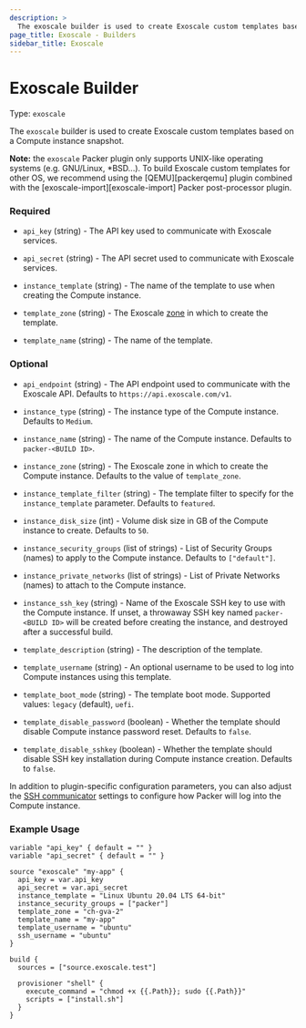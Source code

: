 ```yaml
---
description: >
  The exoscale builder is used to create Exoscale custom templates based on a Compute instance snapshot.
page_title: Exoscale - Builders
sidebar_title: Exoscale
---
```


# Exoscale Builder

Type: `exoscale`

The `exoscale` builder is used to create Exoscale custom templates based on a
Compute instance snapshot.

**Note:** the `exoscale` Packer plugin only supports UNIX-like operating
systems (e.g. GNU/Linux, \*BSD...). To build Exoscale custom templates for
other OS, we recommend using the [QEMU][packerqemu] plugin combined with the
[exoscale-import][exoscale-import] Packer post-processor plugin.


### Required

- `api_key` (string) - The API key used to communicate with Exoscale services.

- `api_secret` (string) - The API secret used to communicate with Exoscale
  services.

- `instance_template` (string) - The name of the template to use when creating
  the Compute instance.

- `template_zone` (string) - The Exoscale [zone][zones] in which to create the
  template.

- `template_name` (string) - The name of the template.


### Optional

- `api_endpoint` (string) - The API endpoint used to communicate with the
  Exoscale API. Defaults to `https://api.exoscale.com/v1`.

- `instance_type` (string) - The instance type of the Compute instance.
  Defaults to `Medium`.

- `instance_name` (string) - The name of the Compute instance.
  Defaults to `packer-<BUILD ID>`.

- `instance_zone` (string) - The Exoscale zone in which to create the Compute
  instance. Defaults to the value of `template_zone`.

- `instance_template_filter` (string) - The template filter to specify for the
  `instance_template` parameter. Defaults to `featured`.

- `instance_disk_size` (int) - Volume disk size in GB of the Compute instance
  to create. Defaults to `50`.

- `instance_security_groups` (list of strings) - List of Security Groups
  (names) to apply to the Compute instance. Defaults to `["default"]`.

- `instance_private_networks` (list of strings) - List of Private Networks
  (names) to attach to the Compute instance.

- `instance_ssh_key` (string) - Name of the Exoscale SSH key to use with the
  Compute instance. If unset, a throwaway SSH key named `packer-<BUILD ID>`
  will be created before creating the instance, and destroyed after a
  successful build.

- `template_description` (string) - The description of the template.

- `template_username` (string) - An optional username to be used to log into
  Compute instances using this template.

- `template_boot_mode` (string) - The template boot mode. Supported values:
  `legacy` (default), `uefi`.

- `template_disable_password` (boolean) - Whether the template should disable
  Compute instance password reset. Defaults to `false`.

- `template_disable_sshkey` (boolean) - Whether the template should disable
  SSH key installation during Compute instance creation. Defaults to `false`.

In addition to plugin-specific configuration parameters, you can also adjust
the [SSH communicator][packerssh] settings to configure how Packer will log
into the Compute instance.


### Example Usage

```hcl
variable "api_key" { default = "" }
variable "api_secret" { default = "" }

source "exoscale" "my-app" {
  api_key = var.api_key
  api_secret = var.api_secret
  instance_template = "Linux Ubuntu 20.04 LTS 64-bit"
  instance_security_groups = ["packer"]
  template_zone = "ch-gva-2"
  template_name = "my-app"
  template_username = "ubuntu"
  ssh_username = "ubuntu"
}

build {
  sources = ["source.exoscale.test"]

  provisioner "shell" {
    execute_command = "chmod +x {{.Path}}; sudo {{.Path}}"
    scripts = ["install.sh"]
  }
}
```


[packerssh]: https://www.packer.io/docs/communicators/ssh/
[zones]: https://www.exoscale.com/datacenters/
